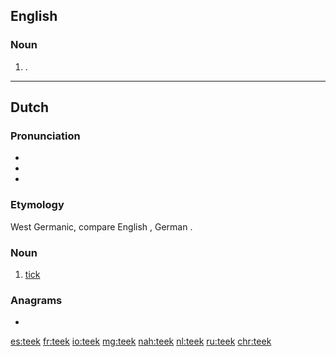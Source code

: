 ==English==

===Noun===
{{en-noun|?}}

# {{obsolete form of|teak|lang=en}}.

{{Webster 1913}}

----

==Dutch==

===Pronunciation===
* {{rhymes|eːk|lang=nl}}
* {{audio|Nl-teek.ogg|audio|lang=nl}}
* {{IPA|/teːk/|lang=nl}}

===Etymology===
West Germanic, compare English {{m|en|tick}}, German {{m|de|Zecke}}.

===Noun===
{{nl-noun|m|-en|teekje}}

# [[tick]] {{gloss|insect}}

===Anagrams===
* {{l|nl|keet}}

[[es:teek]]
[[fr:teek]]
[[io:teek]]
[[mg:teek]]
[[nah:teek]]
[[nl:teek]]
[[ru:teek]]
[[chr:teek]]